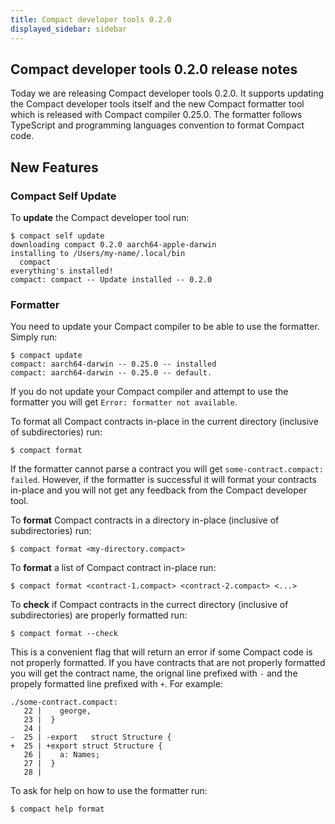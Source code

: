 ```yaml
---
title: Compact developer tools 0.2.0
displayed_sidebar: sidebar
---
```


## Compact developer tools 0.2.0 release notes

Today we are releasing Compact developer tools 0.2.0.
It supports updating the Compact developer tools itself and
the new Compact formatter tool which is released with Compact compiler 0.25.0.
The formatter follows TypeScript and programming languages convention to format Compact code.


## New Features

### Compact Self Update

To **update** the Compact developer tool run:

```
$ compact self update
downloading compact 0.2.0 aarch64-apple-darwin
installing to /Users/my-name/.local/bin
  compact
everything's installed!
compact: compact -- Update installed -- 0.2.0
```

### Formatter

You need to update your Compact compiler to be able to use the formatter. Simply run:

```
$ compact update
compact: aarch64-darwin -- 0.25.0 -- installed
compact: aarch64-darwin -- 0.25.0 -- default.
```

If you do not update your Compact compiler and attempt to use the formatter you will get
`Error: formatter not available`.

To format all Compact contracts in-place in the current directory (inclusive of subdirectories) run:

```
$ compact format
```

If the formatter cannot parse a contract you will get `some-contract.compact: failed`. However,
if the formatter is successful it will format your contracts in-place and
you will not get any feedback from the Compact developer tool.

To **format** Compact contracts in a directory in-place (inclusive of subdirectories) run:

```
$ compact format <my-directory.compact>
```

To **format** a list of Compact contract in-place run:

```
$ compact format <contract-1.compact> <contract-2.compact> <...>
```

To **check** if Compact contracts in the currect directory (inclusive of subdirectories)
are properly formatted run:

```
$ compact format --check
```

This is a convenient flag that will return an error if some Compact code is not properly formatted.
If you have contracts that are not properly formatted you will get the contract name, the orignal line
prefixed with `-` and the propely formatted line prefixed with `+`.
For example:

```
./some-contract.compact:
   22 |    george,
   23 |  }
   24 |
-  25 | -export   struct Structure {
+  25 | +export struct Structure {
   26 |    a: Names;
   27 |  }
   28 |
```

To ask for help on how to use the formatter run:

```
$ compact help format
```
